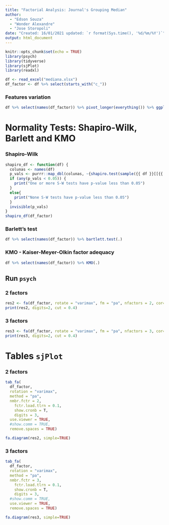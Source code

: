 ```yaml
---
title: "Factorial Analysis: Journal's Grouping Median"
author:
  - "Edson Souza"
  - "Wonder Alexandre"
  - "Jose Storopoli"
date: "Created: 16/01/2021 updated: `r format(Sys.time(), '%d/%m/%Y')`"
output: html_document
---
```


```r
knitr::opts_chunk$set(echo = TRUE)
library(psych)
library(tidyverse)
library(sjPlot)
library(readxl)

df <- read_excel("mediana.xlsx")
df_factor <- df %>% select(starts_with("c_"))
```

### Features variation
```r
df %>% select(names(df_factor)) %>% pivot_longer(everything()) %>% ggplot(., aes(name, value)) + geom_boxplot(outlier.colour = "red", outlier.shape = 1)
```

# Normality Tests: Shapiro-Wilk, Barlett and KMO
### Shapiro-Wilk
```r
shapiro_df <- function(df) {
  colunas <- names(df)
  p_vals <- purrr::map_dbl(colunas, ~{shapiro.test(sample({{ df }}[[{{ .x }}]], 5000))$p.value})
  if (any(p_vals < 0.05)) {
    print("One or more S-W tests have p-value less than 0.05")
  }
  else{
    print("None S-W tests have p-value less than 0.05")
  }
  invisible(p_vals)
}
shapiro_df(df_factor)
```

### Barlett's test
```r
df %>% select(names(df_factor)) %>% bartlett.test(.)
```

### KMO - Kaiser-Meyer-Olkin factor adequacy
```r
df %>% select(names(df_factor)) %>% KMO(.)
```

## Run `psych`
### 2 factors
```r
res2 <- fa(df_factor, rotate = "varimax", fm = "pa", nfactors = 2, cor="mixed",  residuals=TRUE)
print(res2, digits=2, cut = 0.4)
```

### 3 factors
```r
res3 <- fa(df_factor, rotate = "varimax", fm = "pa", nfactors = 3, cor="mixed", residuals=TRUE)
print(res3, digits=2, cut = 0.4)
```

# Tables `sjPlot`
### 2 factors

```r
tab_fa(
  df_factor,
  rotation = "varimax",
  method = "pa",
  nmbr.fctr = 2,
	fctr.load.tlrn = 0.1,
	show.cronb = T,
	digits = 3,
  use.viewer = TRUE,
  #show.comm = TRUE,
  remove.spaces = TRUE)

fa.diagram(res2, simple=TRUE)
```

### 3 factors

```r
tab_fa(
  df_factor,
  rotation = "varimax",
  method = "pa",
  nmbr.fctr = 3,
	fctr.load.tlrn = 0.1,
	show.cronb = T,
	digits = 3,
  #show.comm = TRUE,
  use.viewer = TRUE,
  remove.spaces = TRUE)

fa.diagram(res3, simple=TRUE)
```
